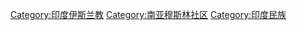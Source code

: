 [[Category:印度伊斯兰教|Category:印度伊斯兰教]]
[[Category:南亚穆斯林社区|Category:南亚穆斯林社区]]
[[Category:印度民族|Category:印度民族]]